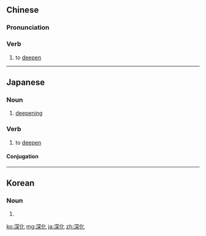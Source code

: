 ==Chinese==
{{zh-forms}}

===Pronunciation===
{{zh-pron
|m=shēnhuà
|c=sam1 faa3
|mn=chhim-hòa
|cat=v
}}

===Verb===
{{zh-verb}}

# {{lb|zh|transitive|intransitive}} to [[deepen]]

{{zh-cat|Advanced}}

----

==Japanese==
{{ja-kanjitab|しん|か|yomi=on}}

===Noun===
{{ja-noun|しんか}}

# [[deepening]]

===Verb===
{{ja-verb-suru|しんか}}

# to [[deepen]]

====Conjugation====
{{ja-suru|しんか}}

----

==Korean==
{{ko-hanjatab|深|化}}

===Noun===
{{ko-noun|rv=simhwa|hangeul=심화}}

# {{hanja form of|심화|deepening}}

[[ko:深化]]
[[mg:深化]]
[[ja:深化]]
[[zh:深化]]